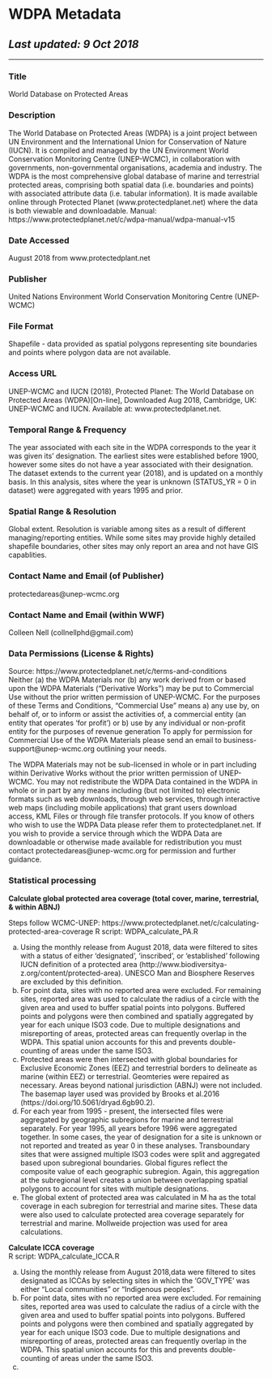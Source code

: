 # WDPA Metadata
## _Last updated: 9 Oct 2018_
___

### Title
World Database on Protected Areas  

### Description
The World Database on Protected Areas (WDPA) is a joint project between UN Environment and the International Union for Conservation of Nature (IUCN). It is compiled and managed by the UN Environment World Conservation Monitoring Centre (UNEP-WCMC), in collaboration with governments, non-governmental organisations, academia and industry. The WDPA is the most comprehensive global database of marine and terrestrial protected areas, comprising both spatial data (i.e. boundaries and points) with associated attribute data (i.e. tabular information). It is made available online through Protected Planet (www.protectedplanet.net) where the data is both viewable and downloadable. 
Manual: https://www.protectedplanet.net/c/wdpa-manual/wdpa-manual-v15  

### Date Accessed  
August 2018 from www.protectedplant.net

### Publisher  
United Nations Environment World Conservation Monitoring Centre (UNEP-WCMC) 

### File Format  
Shapefile - data provided as spatial polygons representing site boundaries and points where polygon data are not available.      

### Access URL  
UNEP-WCMC and IUCN (2018), Protected Planet: The World Database on Protected Areas (WDPA)[On-line], Downloaded Aug 2018, Cambridge, UK: UNEP-WCMC and IUCN. Available at: www.protectedplanet.net. 

### Temporal Range & Frequency
The year associated with each site in the WDPA corresponds to the year it was given its' designation. The earliest sites were established before 1900, however some sites do not have a year associated with their designation. The dataset extends to the current year (2018), and is updated on a monthly basis. In this analysis, sites where the year is unknown (STATUS_YR = 0 in dataset) were aggregated with years 1995 and prior.   

### Spatial Range & Resolution
Global extent. Resolution is variable among sites as a result of different managing/reporting entities. While some sites may provide highly detailed shapefile boundaries, other sites may only report an area and not have GIS capablities. 

### Contact Name and Email (of Publisher)
protectedareas@unep-wcmc.org  

### Contact Name and Email (within WWF)
Colleen Nell (collnellphd@gmail.com)

### Data Permissions (License & Rights)

Source: https://www.protectedplanet.net/c/terms-and-conditions  
Neither (a) the WDPA Materials nor (b) any work derived from or based upon the WDPA Materials (“Derivative Works") may be put to Commercial Use without the prior written permission of UNEP-WCMC. For the purposes of these Terms and Conditions, “Commercial Use" means a) any use by, on behalf of, or to inform or assist the activities of, a commercial entity (an entity that operates 'for profit') or b) use by any individual or non-profit entity for the purposes of revenue generation To apply for permission for Commercial Use of the WDPA Materials please send an email to business-support@unep-wcmc.org outlining your needs.

The WDPA Materials may not be sub-licensed in whole or in part including within Derivative Works without the prior written permission of UNEP-WCMC. You may not redistribute the WDPA Data contained in the WDPA in whole or in part by any means including (but not limited to) electronic formats such as web downloads, through web services, through interactive web maps (including mobile applications) that grant users download access, KML Files or through file transfer protocols. If you know of others who wish to use the WDPA Data please refer them to protectedplanet.net. If you wish to provide a service through which the WDPA Data are downloadable or otherwise made available for redistribution you must contact protectedareas@unep-wcmc.org for permission and further guidance.  

###  Statistical processing  

**Calculate global protected area coverage (total cover, marine, terrestrial, & within ABNJ)**    

Steps follow WCMC-UNEP: https://www.protectedplanet.net/c/calculating-protected-area-coverage 
R script: WDPA_calculate_PA.R  

a. Using the monthly release from August 2018, data were filtered to sites with a status of either 'designated', 'inscribed', or 'established' following IUCN definition of a protected area (http://www.biodiversitya-z.org/content/protected-area). UNESCO Man and Biosphere Reserves are excluded by this definition.         
b. For point data, sites with no reported area were excluded. For remaining sites, reported area was used to calculate the radius of a circle with the given area and used to buffer spatial points into polygons. Buffered points and polygons were then combined and spatially aggregated by year for each unique ISO3 code. Due to multiple designations and misreporting of areas, protected areas can frequently overlap in the WDPA. This spatial union accounts for this and prevents double-counting of areas under the same ISO3.  
c. Protected areas were then intersected with global boundaries for Exclusive Economic Zones (EEZ) and terrestrial borders to delineate as marine (within EEZ) or terrestrial.  Geomteries were repaired as necessary. Areas beyond national jurisdiction (ABNJ) were not included. The basemap layer used was provided by Brooks et al.2016 (https://doi.org/10.5061/dryad.6gb90.2).   
d. For each year from 1995 - present, the intersected files were aggregated by geographic subregions for marine and terrestrial separately. For year 1995, all years before 1996 were aggregated together. In some cases, the year of designation for a site is unknown or not reported and treated as year 0 in these analyses. Transboundary sites that were assigned multiple ISO3 codes were split and aggregated based upon subregional boundaries. Global figures reflect the composite value of each geographic subregion. Again, this aggregation at the subregional level creates a union between overlapping spatial polygons to account for sites with multiple designations.   
e. The global extent of protected area was calculated in M ha as the total coverage in each subregion for terrestrial and marine sites. These data were also used to calculate  protected area coverage separately for terrestrial and marine. Mollweide projection was used for area calculations. 

**Calculate ICCA coverage**  
R script: WDPA_calculate_ICCA.R  

a.  Using the monthly release from August 2018,data were filtered to sites designated as ICCAs by selecting sites in which the 'GOV_TYPE' was either "Local communities" or "Indigenous peoples".  
b.  For point data, sites with no reported area were excluded. For remaining sites, reported area was used to calculate the radius of a circle with the given area and used to buffer spatial points into polygons. Buffered points and polygons were then combined and spatially aggregated by year for each unique ISO3 code. Due to multiple designations and misreporting of areas, protected areas can frequently overlap in the WDPA. This spatial union accounts for this and prevents double-counting of areas under the same ISO3.  
c.  


